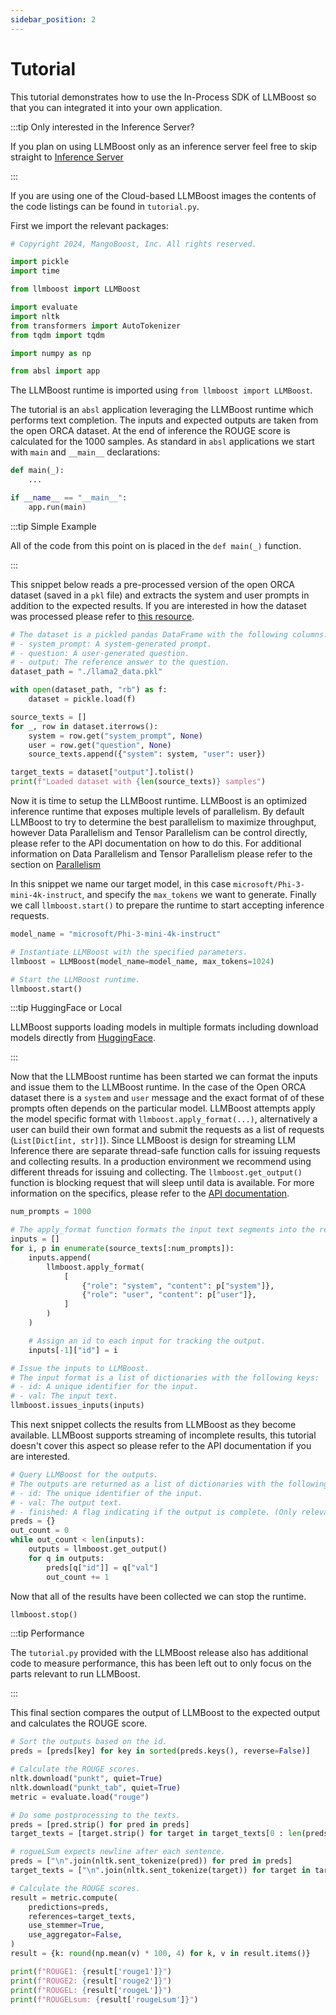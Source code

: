 ```yaml
---
sidebar_position: 2
---
```


# Tutorial

This tutorial demonstrates how to use the In-Process SDK of LLMBoost so that you can integrated it into your own application.

:::tip Only interested in the Inference Server?

If you plan on using LLMBoost only as an inference server feel free to skip straight to [Inference Server](./inference-server.md)

:::


If you are using one of the Cloud-based LLMBoost images the contents of the code listings can be found in `tutorial.py`.

First we import the relevant packages: 

```python
# Copyright 2024, MangoBoost, Inc. All rights reserved.

import pickle
import time

from llmboost import LLMBoost

import evaluate
import nltk
from transformers import AutoTokenizer
from tqdm import tqdm

import numpy as np

from absl import app
```

The LLMBoost runtime is imported using `from llmboost import LLMBoost`.

The tutorial is an `absl` application leveraging the LLMBoost runtime which performs text completion.
The inputs and expected outputs are taken from the open ORCA dataset.
At the end of inference the ROUGE score is calculated for the 1000 samples.
As standard in `absl` applications we start with `main` and `__main__` declarations:

```python
def main(_):
    ...

if __name__ == "__main__":
    app.run(main)
```

:::tip Simple Example

All of the code from this point on is placed in the `def main(_)` function.

:::

This snippet below reads a pre-processed version of the open ORCA dataset (saved in a `pkl` file) and extracts the system and user prompts in addition to the expected results. 
If you are interested in how the dataset was processed please refer to [this resource](https://github.com/mlcommons/inference/tree/master/language/llama2-70b#unprocessed).

```python
# The dataset is a pickled pandas DataFrame with the following columns:
# - system_prompt: A system-generated prompt.
# - question: A user-generated question.
# - output: The reference answer to the question.
dataset_path = "./llama2_data.pkl"

with open(dataset_path, "rb") as f:
    dataset = pickle.load(f)

source_texts = []
for _, row in dataset.iterrows():
    system = row.get("system_prompt", None)
    user = row.get("question", None)
    source_texts.append({"system": system, "user": user})

target_texts = dataset["output"].tolist()
print(f"Loaded dataset with {len(source_texts)} samples")
```

Now it is time to setup the LLMBoost runtime.
LLMBoost is an optimized inference runtime that exposes multiple levels of parallelism.
By default LLMBoost to try to determine the best parallelism to maximize throughput, however Data Parallelism and Tensor Parallelism can be control directly, please refer to the API documentation on how to do this.
For additional information on Data Parallelism and Tensor Parallelism please refer to the section on [Parallelism](./parallelism.md)

In this snippet we name our target model, in this case `microsoft/Phi-3-mini-4k-instruct`, and specify the `max_tokens` we want to generate.
Finally we call `llmboost.start()` to prepare the runtime to start accepting inference requests.

```python
model_name = "microsoft/Phi-3-mini-4k-instruct"

# Instantiate LLMBoost with the specified parameters.
llmboost = LLMBoost(model_name=model_name, max_tokens=1024)

# Start the LLMBoost runtime.
llmboost.start()
```

:::tip HuggingFace or Local

LLMBoost supports loading models in multiple formats including download models directly from [HuggingFace](https://huggingface.co/).

:::


Now that the LLMBoost runtime has been started we can format the inputs and issue them to the LLMBoost runtime.
In the case of the Open ORCA dataset there is a `system` and `user` message and the exact format of of these prompts often depends on the particular model.
LLMBoost attempts apply the model specific format with `llmboost.apply_format(...)`, alternatively a user can build their own format and submit the requests as a list of requests (`List[Dict[int, str]]`).
Since LLMBoost is design for streaming LLM Inference there are separate thread-safe function calls for issuing requests and collecting results.
In a production environment we recommend using different threads for issuing and collecting. 
The `llmboost.get_output()` function is blocking request that will sleep until data is available.
For more information on the specifics, please refer to the [API documentation](./api/llmboost.md).

```python
num_prompts = 1000

# The apply_format function formats the input text segments into the required format.
inputs = []
for i, p in enumerate(source_texts[:num_prompts]):
    inputs.append(
        llmboost.apply_format(
            [
                {"role": "system", "content": p["system"]},
                {"role": "user", "content": p["user"]},
            ]
        )
    )

    # Assign an id to each input for tracking the output.
    inputs[-1]["id"] = i

# Issue the inputs to LLMBoost.
# The input format is a list of dictionaries with the following keys:
# - id: A unique identifier for the input.
# - val: The input text.
llmboost.issues_inputs(inputs)
```

This next snippet collects the results from LLMBoost as they become available.
LLMBoost supports streaming of incomplete results, this tutorial doesn't cover this aspect so please refer to the API documentation if you are interested.

```python
# Query LLMBoost for the outputs.
# The outputs are returned as a list of dictionaries with the following keys:
# - id: The unique identifier of the input.
# - val: The output text.
# - finished: A flag indicating if the output is complete. (Only relevant for streaming mode)
preds = {}
out_count = 0
while out_count < len(inputs):
    outputs = llmboost.get_output()
    for q in outputs:
        preds[q["id"]] = q["val"]
        out_count += 1
```

Now that all of the results have been collected we can stop the runtime.

```python
llmboost.stop()
```
    

:::tip Performance

The `tutorial.py` provided with the LLMBoost release also has additional code to measure performance, this has been left out to only focus on the parts relevant to run LLMBoost.

:::

This final section compares the output of LLMBoost to the expected output and calculates the ROUGE score.

```python
# Sort the outputs based on the id.
preds = [preds[key] for key in sorted(preds.keys(), reverse=False)]

# Calculate the ROUGE scores.
nltk.download("punkt", quiet=True)
nltk.download("punkt_tab", quiet=True)
metric = evaluate.load("rouge")

# Do some postprocessing to the texts.
preds = [pred.strip() for pred in preds]
target_texts = [target.strip() for target in target_texts[0 : len(preds)]]

# rogueLSum expects newline after each sentence.
preds = ["\n".join(nltk.sent_tokenize(pred)) for pred in preds]
target_texts = ["\n".join(nltk.sent_tokenize(target)) for target in target_texts]

# Calculate the ROUGE scores.
result = metric.compute(
    predictions=preds,
    references=target_texts,
    use_stemmer=True,
    use_aggregator=False,
)
result = {k: round(np.mean(v) * 100, 4) for k, v in result.items()}

print(f"ROUGE1: {result['rouge1']}")
print(f"ROUGE2: {result['rouge2']}")
print(f"ROUGEL: {result['rougeL']}")
print(f"ROUGELsum: {result['rougeLsum']}")
```